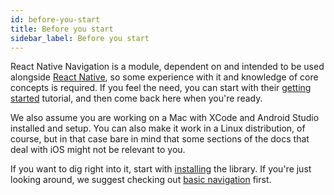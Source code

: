 ```yaml
---
id: before-you-start
title: Before you start
sidebar_label: Before you start
---
```


React Native Navigation is a module, dependent on and intended to be used alongside [React Native](https://github.com/facebook/react-native), so some experience with it and knowledge of core concepts is required. If you feel the need, you can start with their [getting started](https://reactnative.dev/docs/getting-started) tutorial, and then come back here when you're ready.

We also assume you are working on a Mac with XCode and Android Studio installed and setup. You can also make it work in a Linux distribution, of course, but in that case bare in mind that some sections of the docs that deal with iOS might not be relevant to you.

If you want to dig right into it, start with [installing](docs-Installing.mdx) the library. If you're just looking around, we suggest checking out [basic navigation](docs-basic-navigation.mdx) first.

